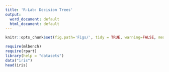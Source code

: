 ```yaml
---
title: 'R-Lab: Decision Trees'
output:
  word_document: default
  html_document: default
---
```



```r
knitr::opts_chunk$set(fig.path='Figs/', tidy = TRUE, warning=FALSE, message=FALSE)
```

```r
require(mlbench)
require(rpart)
library(help = "datasets")
data("iris")
head(iris)

```










